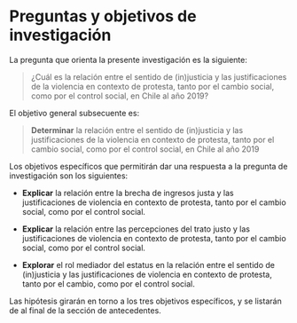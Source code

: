 # Preguntas y objetivos de investigación

La pregunta que orienta la presente investigación es la siguiente:

> ¿Cuál es la relación entre el sentido de (in)justicia y las justificaciones de la violencia en contexto de protesta, tanto por el cambio social, como por el control social, en Chile al año 2019?

El objetivo general subsecuente es:

> **Determinar** la relación entre el sentido de (in)justicia y las justificaciones de la violencia en contexto de protesta, tanto por el cambio social, como por el control social, en Chile al año 2019

Los objetivos específicos que permitirán dar una respuesta a la pregunta de investigación son los siguientes:

- **Explicar** la relación entre la brecha de ingresos justa y las justificaciones de violencia en contexto de protesta, tanto por el cambio social, como por el control social.

- **Explicar** la relación entre las percepciones del trato justo y las justificaciones de violencia en contexto de protesta, tanto por el cambio social, como por el control social.

- **Explorar** el rol mediador del estatus en la relación entre el sentido de (in)justicia y las justificaciones de violencia en contexto de protesta, tanto por el cambio, como por el control social.

Las hipótesis girarán en torno a los tres objetivos específicos, y se listarán de al final de la sección de antecedentes.
